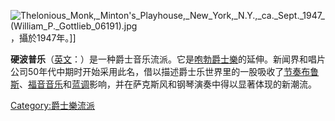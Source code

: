 [[File:Thelonious_Monk,_Minton's_Playhouse,_New_York,_N.Y.,_ca._Sept._1947_(William_P._Gottlieb_06191).jpg|thumb]]，攝於1947年。]]

'''硬波普乐'''（[[英文|英文]]：{{lang|en|Hard bop}}）是一种爵士音乐流派。它是[[咆勃爵士樂|咆勃爵士樂]]的延伸。新闻界和唱片公司50年代中期时开始采用此名，借以描述爵士乐世界里的一股吸收了[[节奏布鲁斯|节奏布鲁斯]]、[[福音音乐|福音音乐]]和[[蓝调|蓝调]]影响，并在萨克斯风和钢琴演奏中得以显著体现的新潮流。

{{music-genre-stub}}

[[Category:爵士樂流派|Category:爵士樂流派]]